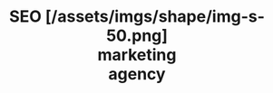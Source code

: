 ---
title: "SEO [/assets/imgs/shape/img-s-50.png] <br> marketing <br> agency"
sub_title: "AWARD WINNING (SEO) AGENCY"
description: "We are delivering brands with high objectives the strategy"
bg_image: "/assets/imgs/shape/img-s-52.jpg"
image: "/assets/imgs/gallery/img-s-35.jpg"
action_btn:
  enable: true
  label: "Get started"
  link: "/contact"
rating: 4.9
reviews: 32
---